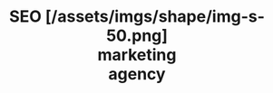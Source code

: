 ---
title: "SEO [/assets/imgs/shape/img-s-50.png] <br> marketing <br> agency"
sub_title: "AWARD WINNING (SEO) AGENCY"
description: "We are delivering brands with high objectives the strategy"
bg_image: "/assets/imgs/shape/img-s-52.jpg"
image: "/assets/imgs/gallery/img-s-35.jpg"
action_btn:
  enable: true
  label: "Get started"
  link: "/contact"
rating: 4.9
reviews: 32
---